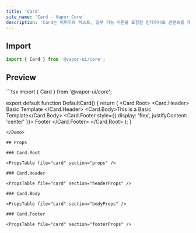 ```yaml
---
title: 'Card'
site_name: 'Card - Vapor Core'
description: 'Card는 이미지와 텍스트, 일부 기능 버튼을 포함한 컨테이너로 콘텐츠를 제공합니다.'
---
```


## Import

```js
import { Card } from '@vapor-ui/core';
```

## Preview

<Demo name="default-card">
```tsx
import { Card } from '@vapor-ui/core';

export default function DefaultCard() {
    return (
        <Card.Root>
            <Card.Header>
                Basic Template
            </Card.Header>
            <Card.Body>This is a Basic Template</Card.Body>
            <Card.Footer style={{ display: 'flex', justifyContent: 'center' }}>
                Footer
            </Card.Footer>
        </Card.Root>
    );
}
```
</Demo>

## Props

### Card.Root

<PropsTable file="card" section="props" />

### Card.Header

<PropsTable file="card" section="headerProps" />

### Card.Body

<PropsTable file="card" section="bodyProps" />

### Card.Footer

<PropsTable file="card" section="footerProps" />
